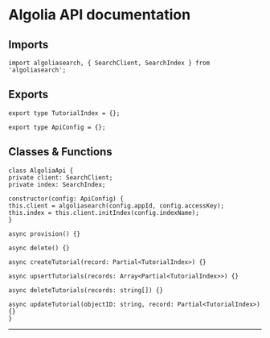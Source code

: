 
# Algolia API documentation

## Imports

```
import algoliasearch, { SearchClient, SearchIndex } from 'algoliasearch';
```

## Exports

```
export type TutorialIndex = {};

export type ApiConfig = {};
```

## Classes & Functions

```
class AlgoliaApi {
private client: SearchClient;
private index: SearchIndex;

constructor(config: ApiConfig) {
this.client = algoliasearch(config.appId, config.accessKey);
this.index = this.client.initIndex(config.indexName);
}

async provision() {}

async delete() {}

async createTutorial(record: Partial<TutorialIndex>) {}

async upsertTutorials(records: Array<Partial<TutorialIndex>>) {}

async deleteTutorials(records: string[]) {}

async updateTutorial(objectID: string, record: Partial<TutorialIndex>) {}
}
```

---

<Authors path="apps/docs/pages/api-docs/algolia.mdx" />
